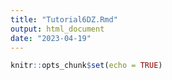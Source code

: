 ```yaml
---
title: "Tutorial6DZ.Rmd"
output: html_document
date: "2023-04-19"
---
```


```r
knitr::opts_chunk$set(echo = TRUE)
```


